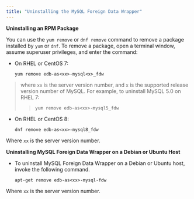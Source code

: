 ```yaml
---
title: "Uninstalling the MySQL Foreign Data Wrapper"
---
```


<div id="uninstalling_the_mysql_data_adapter" class="registered_link"></div>


**Uninstalling an RPM Package**

You can use the `yum remove` or `dnf remove` command to remove a package installed by `yum` or `dnf`. To remove a package, open a terminal window, assume superuser privileges, and enter the command:

-   On RHEL or CentOS 7:

    `yum remove edb-as<xx>-mysql<x>_fdw`

> where `xx` is the server version number, and `x` is the supported release version number of MySQL. For example, to uninstall MySQL 5.0 on RHEL 7:
>
> > `yum remove edb-as<xx>-mysql5_fdw`

-   On RHEL or CentOS 8:

    `dnf remove edb-as<xx>-mysql8_fdw`

Where `xx` is the server version number.

**Uninstalling MySQL Foreign Data Wrapper on a Debian or Ubuntu Host**

-   To uninstall MySQL Foreign Data Wrapper on a Debian or Ubuntu host, invoke the following command.

    `apt-get remove edb-as<xx>-mysql-fdw`

Where `xx` is the server version number.
